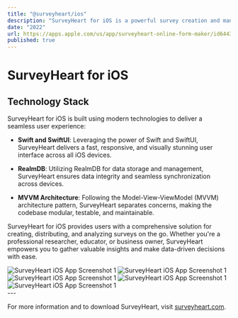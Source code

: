 ```yaml
---
title: "@surveyheart/ios"
description: "SurveyHeart for iOS is a powerful survey creation and management app designed for iPhone and iPad users. Built using Swift and SwiftUI, and following the MVVM architecture pattern, SurveyHeart offers a seamless and intuitive experience for creating, distributing, and analyzing surveys on iOS devices."
date: "2022"
url: https://apps.apple.com/us/app/surveyheart-online-form-maker/id6443449067
published: true
---
```


# SurveyHeart for iOS
## Technology Stack

SurveyHeart for iOS is built using modern technologies to deliver a seamless user experience:

- **Swift and SwiftUI**: Leveraging the power of Swift and SwiftUI, SurveyHeart delivers a fast, responsive, and visually stunning user interface across all iOS devices.

- **RealmDB**: Utilizing RealmDB for data storage and management, SurveyHeart ensures data integrity and seamless synchronization across devices.

- **MVVM Architecture**: Following the Model-View-ViewModel (MVVM) architecture pattern, SurveyHeart separates concerns, making the codebase modular, testable, and maintainable.

SurveyHeart for iOS provides users with a comprehensive solution for creating, distributing, and analyzing surveys on the go. Whether you're a professional researcher, educator, or business owner, SurveyHeart empowers you to gather valuable insights and make data-driven decisions with ease.


<div style={{ display: 'flex', justifyContent: 'space-between' ,overflowX: "auto",whiteSpace: 'nowrap'}}>
    <img src="../surveyheartios/i-Sh-2.png" alt="SurveyHeart iOS App Screenshot 1" style={{ width: '48%', height: 'auto' }} />
    <img src="../surveyheartios/i-Sh-3.png" alt="SurveyHeart iOS App Screenshot 1" style={{ width: '48%', height: 'auto' }} />
    <img src="../surveyheartios/i-Sh-4.png" alt="SurveyHeart iOS App Screenshot 1" style={{ width: '48%', height: 'auto' }} />
    <img src="../surveyheartios/i-Sh-5.png" alt="SurveyHeart iOS App Screenshot 1" style={{ width: '48%', height: 'auto' }} />
    <img src="../surveyheartios/i-Sh-6.png" alt="SurveyHeart iOS App Screenshot 1" style={{ width: '48%', height: 'auto' }} />

</div>
---

For more information and to download SurveyHeart, visit [surveyheart.com](https://www.surveyheart.com).
